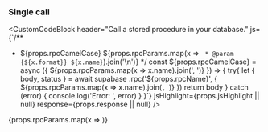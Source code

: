 
### Single call

<CustomCodeBlock
  header="Call a stored procedure in your database."
  js={`/**
 * ${props.rpcCamelCase} 
${props.rpcParams.map(x => ` * @param {${x.format}} ${x.name}`).join('\n')}
 */
const ${props.rpcCamelCase} = async ({ ${props.rpcParams.map(x => x.name).join(', ')} }) => {
  try{
    let { body, status } = await supabase
        .rpc('${props.rpcName}', { 
          ${props.rpcParams.map(x => x.name).join(`,
          `)}
        })
    return body
  } catch (error) {
    console.log('Error: ', error)
  }
}`}
  jsHighlight={props.jsHighlight || null}
  response={props.response || null}
/>

<div>
{props.rpcParams.map(x => <FunctionParam key={x.name} name={x.name} format={x.format} required={x.required} description={x.description} />)}
</div>
